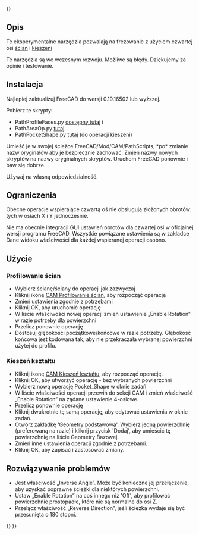 <languages/>
{{UnfinishedDocu{{#translation:}}}}

{{Docnav/pl
|[[CAM_Postprocessor_Customization/pl|Dostosowanie przetwarzania końcowego]]
|[[CAM_Preferences/pl|CAM: Preferencje]]
|[[CAM_Workbench/pl|środowisko pracy CAM]]
|IconL=
|IconR=
|IconC=Workbench_CAM.svg
}}

{{TOCright}}

<span id="Description"></span>
==Opis==

Te eksperymentalne narzędzia pozwalają na frezowanie z użyciem czwartej osi [https://forum.freecad.org/viewtopic.php?f=15&t=36773 ścian] i [https://forum.freecad.org/viewtopic.php?f=15&t=35867 kieszeni]

Te narzędzia są we wczesnym rozwoju. Możliwe są błędy. Dziękujemy za opinie i testowanie.

<span id="Installation"></span>
==Instalacja==

Najlepiej zaktualizuj FreeCAD do wersji 0.19.16502 lub wyższej.

Pobierz te skrypty:

* PathProfileFaces.py [https://forum.freecad.org/viewtopic.php?f=15&t=36773 dostępny tutaj] i 
* PathAreaOp.py [https://forum.freecad.org/viewtopic.php?f=15&t=35867 tutaj]
* PathPocketShape.py [https://forum.freecad.org/viewtopic.php?f=15&t=35867 tutaj] (do operacji kieszeni)

Umieść je w swojej ścieżce FreeCAD/Mod/CAM/PathScripts, *po* zmianie nazw oryginałów aby je bezpiecznie zachować. Zmień nazwy nowych skryptów na nazwy oryginalnych skryptów. Uruchom FreeCAD ponownie i baw się dobrze. 

Używaj na własną odpowiedzialność.

<span id="Limitations"></span>
==Ograniczenia==

Obecne operacje wspierające czwartą oś nie obsługują złożonych obrotów: tych w osiach X i Y jednocześnie.

Nie ma obecnie integracji GUI ustawień obrotów dla czwartej osi w oficjalnej wersji programu FreeCAD. Wszystkie powiązane ustawienia są w zakładce Dane widoku właściwości dla każdej wspieranej operacji osobno.

<span id="Usage"></span>
==Użycie==

<span id="Profile_Faces"></span>
=== Profilowanie ścian ===

* Wybierz ścianę/ściany do operacji jak zazwyczaj
* Kliknij ikonę [[CAM_Profile/pl#Profilowanie_ścian|CAM Profilowanie ścian]], aby rozpocząć operację
* Zmień ustawienia zgodnie z potrzebami
* Kliknij OK, aby uruchomić operację
* W liście właściwości nowej operacji zmień ustawienie „Enable Rotation” w razie potrzeby dla powierzchni
* Przelicz ponownie operację
* Dostosuj głębokości początkowe/końcowe w razie potrzeby. Głębokość końcowa jest kodowana tak, aby nie przekraczała wybranej powierzchni użytej do profilu.

<span id="Pocket_Shape"></span>
=== Kieszeń kształtu ===

* Kliknij ikonę [[CAM_Pocket_Shape/pl|CAM Kieszeń kształtu]], aby rozpocząć operację.
* Kliknij OK, aby utworzyć operację - bez wybranych powierzchni
* Wybierz nową operację Pocket_Shape w oknie zadań
* W liście właściwości operacji przewiń do sekcji CAM i zmień właściwość „Enable Rotation” na żądane ustawienie 4-osiowe.
* Przelicz ponownie operację
* Kliknij dwukrotnie tę samą operację, aby edytować ustawienia w oknie zadań.
* Otwórz zakładkę 'Geometry podstawowa'. Wybierz jedną powierzchnię (preferowaną na razie) i kliknij przycisk 'Dodaj', aby umieścić tę powierzchnię na liście Geometry Bazowej.
* Zmień inne ustawienia operacji zgodnie z potrzebami.
* Kliknij OK, aby zapisać i zastosować zmiany.

<span id="Troubleshooting"></span>
==Rozwiązywanie problemów==

* Jest właściwość „Inverse Angle”. Może być konieczne jej przełączenie, aby uzyskać poprawne ścieżki dla niektórych powierzchni.
* Ustaw „Enable Rotation” na coś innego niż 'Off', aby profilować powierzchnie prostopadłe, które nie są normalne do osi Z.
* Przełącz właściwość „Reverse Direction”, jeśli ścieżka wydaje się być przesunięta o 180 stopni.


{{Docnav/pl
|[[CAM_Postprocessor_Customization/pl|Dostosowanie przetwarzania końcowego]]
|[[CAM_Preferences/pl|CAM: Preferencje]]
|[[CAM_Workbench/pl|środowisko pracy CAM]]
|IconL=
|IconR=
|IconC=Workbench_CAM.svg
}}

{{CAM_Tools_navi{{#translation:}}}}
{{Userdocnavi{{#translation:}}}}